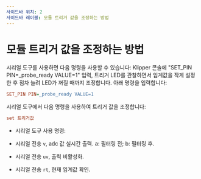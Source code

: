 ```yaml
---
사이드바 위치: 2
사이드바 레이블: 모듈 트리거 값을 조정하는 방법
---
```



# 모듈 트리거 값을 조정하는 방법
시리얼 도구를 사용하면 다음 명령을 사용할 수 있습니다:
Klipper 콘솔에 "SET_PIN PIN=_probe_ready VALUE=1" 입력, 트리거 LED를 관찰하면서 임계값을 작게 설정한 후 점차 늘려 LED가 꺼질 때까지 조정합니다. 아래 명령을 입력합니다:
```cfg
SET_PIN PIN=_probe_ready VALUE=1
```
시리얼 도구에서 다음 명령을 사용하여 트리거 값을 조정합니다:
```cfg
set 트리거값
```
* 시리얼 도구 사용 명령:

* 시리얼 전송 `v`, adc 값 실시간 출력. a: 필터링 전; b: 필터링 후.
* 시리얼 전송 `uv`, 출력 비활성화.
* 시리얼 전송 `rt`, 현재 임계값 확인.
